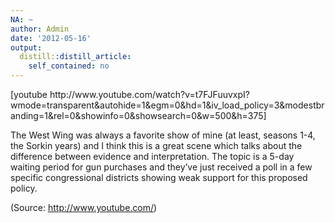 ```yaml
---
NA: ~
author: Admin
date: '2012-05-16'
output:
  distill::distill_article:
    self_contained: no
---
```


[youtube http://www.youtube.com/watch?v=t7FJFuuvxpI?wmode=transparent&autohide=1&egm=0&hd=1&iv\_load\_policy=3&modestbranding=1&rel=0&showinfo=0&showsearch=0&w=500&h=375]

The West Wing was always a favorite show of mine (at least, seasons 1-4, the Sorkin years) and I think this is a great scene which talks about the difference between evidence and interpretation. The topic is a 5-day waiting period for gun purchases and they&#8217;ve just received a poll in a few specific congressional districts showing weak support for this proposed policy.

<div class="attribution">
  (<span>Source:</span> <a href="http://www.youtube.com/">http://www.youtube.com/</a>)
</div>
